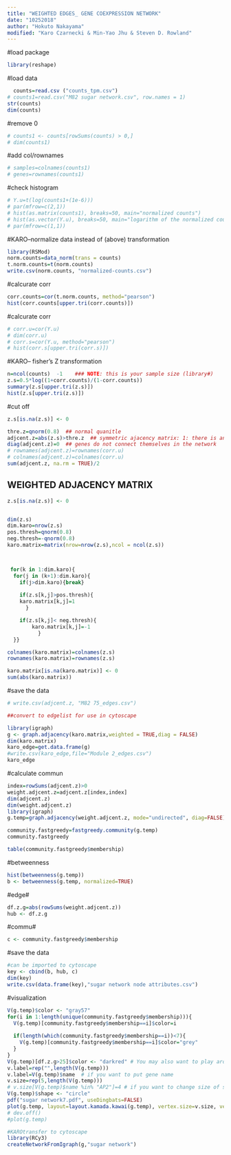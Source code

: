 ```yaml
---
title: "WEIGHTED EDGES_ GENE COEXPRESSION NETWORK"
date: "10252018"
author: "Hokuto Nakayama"
modified: "Karo Czarnecki & Min-Yao Jhu & Steven D. Rowland"
---
```



#load package
```r
library(reshape)
```


#load data
```r
  counts=read.csv ("counts_tpm.csv")
# counts1=read.csv("M82 sugar network.csv", row.names = 1)
str(counts)
dim(counts)
```


#remove 0
```r
# counts1 <- counts[rowSums(counts) > 0,]
# dim(counts1)

```


#add col/rownames
```r
# samples=colnames(counts1)
# genes=rownames(counts1)
```


#check histogram
```r
# Y.u=t(log(counts1+(1e-6)))
# par(mfrow=c(2,1))
# hist(as.matrix(counts1), breaks=50, main="normalized counts")
# hist(as.vector(Y.u), breaks=50, main="logarithm of the normalized counts")
# par(mfrow=c(1,1))
```


#KARO--normalize data instead of (above) transformation
```r
library(RSMod)
norm.counts=data_norm(trans = counts)
t.norm.counts=t(norm.counts)
write.csv(norm.counts, "normalized-counts.csv")
```

#calcurate corr
```r
corr.counts=cor(t.norm.counts, method="pearson")
hist(corr.counts[upper.tri(corr.counts)])
```

#calcurate corr
```r
# corr.u=cor(Y.u)
# dim(corr.u)
# corr.s=cor(Y.u, method="pearson")
# hist(corr.s[upper.tri(corr.s)])
```


#KARO-- fisher's Z transformation
```r
n=ncol(counts)  -1    ### NOTE: this is your sample size (library#)
z.s=0.5*log((1+corr.counts)/(1-corr.counts))
summary(z.s[upper.tri(z.s)])
hist(z.s[upper.tri(z.s)])
```

#cut off
```r

z.s[is.na(z.s)] <- 0

thre.z=qnorm(0.8)  ## normal quanitle
adjcent.z=abs(z.s)>thre.z  ## symmetric ajacency matrix: 1: there is an edge; 0 : there is no edge
diag(adjcent.z)=0  ## genes do not connect themselves in the network
# rownames(adjcent.z)=rownames(corr.u)
# colnames(adjcent.z)=colnames(corr.u)
sum(adjcent.z, na.rm = TRUE)/2
```

## WEIGHTED ADJACENCY MATRIX
```r

z.s[is.na(z.s)] <- 0


dim(z.s)
dim.karo=nrow(z.s)
pos.thresh=qnorm(0.8)
neg.thresh=-qnorm(0.8)
karo.matrix=matrix(nrow=nrow(z.s),ncol = ncol(z.s))



 for(k in 1:dim.karo){
  for(j in (k+1):dim.karo){
    if(j>dim.karo){break}
        
    if(z.s[k,j]>pos.thresh){
    karo.matrix[k,j]=1
      }

    if(z.s[k,j]< neg.thresh){
        karo.matrix[k,j]=-1
          }
  }}

colnames(karo.matrix)=colnames(z.s)
rownames(karo.matrix)=rownames(z.s)

karo.matrix[is.na(karo.matrix)] <- 0
sum(abs(karo.matrix))

```

#save the data
```r
# write.csv(adjcent.z, "M82 75_edges.csv")
```


```r
##convert to edgelist for use in cytoscape

library(igraph)
g <- graph.adjacency(karo.matrix,weighted = TRUE,diag = FALSE)
dim(karo.matrix)
karo_edge=get.data.frame(g)
#write.csv(karo_edge,file="Module 2_edges.csv")
karo_edge

```


#calculate commun
```r
index=rowSums(adjcent.z)>0
weight.adjcent.z=adjcent.z[index,index]
dim(adjcent.z)
dim(weight.adjcent.z)
library(igraph)
g.temp=graph.adjacency(weight.adjcent.z, mode="undirected", diag=FALSE)

community.fastgreedy=fastgreedy.community(g.temp)
community.fastgreedy

table(community.fastgreedy$membership)
```


#betweenness
```r
hist(betweenness(g.temp))
b <- betweenness(g.temp, normalized=TRUE)
```


#edge#
```r
df.z.g=abs(rowSums(weight.adjcent.z))
hub <- df.z.g
```


#commu#
```r
c <- community.fastgreedy$membership
```


#save the data
```r
#can be imported to cytoscape
key <- cbind(b, hub, c)
dim(key)
write.csv(data.frame(key),"sugar network node attributes.csv")
```


#visualization
```r
V(g.temp)$color <- "gray57"
for(i in 1:length(unique(community.fastgreedy$membership))){
  V(g.temp)[community.fastgreedy$membership==i]$color=i
 
  if(length(which(community.fastgreedy$membership==i))<7){
    V(g.temp)[community.fastgreedy$membership==i]$color="grey"
  }
}
V(g.temp)[df.z.g>25]$color <- "darkred" # You may also want to play around with hub gene thresholds
v.label=rep("",length(V(g.temp)))
v.label=V(g.temp)$name  # if you want to put gene name
v.size=rep(5,length(V(g.temp)))
# v.size[V(g.temp)$name %in% "AP2"]=4 # if you want to change size of specific nodes
V(g.temp)$shape <- "circle"
pdf("sugar network7.pdf", useDingbats=FALSE)
plot(g.temp, layout=layout.kamada.kawai(g.temp), vertex.size=v.size, vertex.frame.color=NA,vertex.label=v.label, vertex.label.cex=0.05,edge.color="gray57", edge.width =0.2)
# dev.off()
#plot(g.temp)
```


```r
#KAROtransfer to cytoscape
library(RCy3)
createNetworkFromIgraph(g,"sugar network")
```

